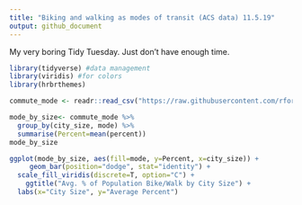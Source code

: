 ```yaml
---
title: "Biking and walking as modes of transit (ACS data) 11.5.19"
output: github_document
---
```


My very boring Tidy Tuesday. Just don't have enough time.

``` r
library(tidyverse) #data management
library(viridis) #for colors
library(hrbrthemes)

commute_mode <- readr::read_csv("https://raw.githubusercontent.com/rfordatascience/tidytuesday/master/data/2019/2019-11-05/commute.csv")

mode_by_size<- commute_mode %>%
  group_by(city_size, mode) %>%
  summarise(Percent=mean(percent))
mode_by_size
```

``` r

ggplot(mode_by_size, aes(fill=mode, y=Percent, x=city_size)) + 
     geom_bar(position="dodge", stat="identity") +
  scale_fill_viridis(discrete=T, option="C") +
    ggtitle("Avg. % of Population Bike/Walk by City Size") +
  labs(x="City Size", y="Average Percent")

```
